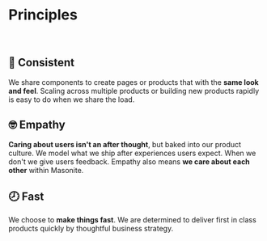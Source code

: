 
<Meta title="Overview|Principles" />

# Principles

<br />

## 👑 Consistent

We share components to create pages or products that with the **same look and feel**. Scaling across multiple products or building new products rapidly is easy to do when we share the load.

## 🤓 Empathy

**Caring about users isn't an after thought**, but baked into our product culture. We model what we ship after experiences users expect. When we don't we give users feedback. Empathy also means **we care about each other** within Masonite.

## 🕗 Fast

We choose to **make things fast**. We are determined to deliver first in class products quickly by thoughtful business strategy.
